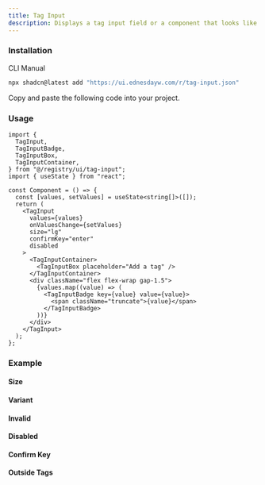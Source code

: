```yaml
---
title: Tag Input
description: Displays a tag input field or a component that looks like a tag input field.
---
```


### Installation

<Tabs defaultValue="cli">

<TabsList>
  <TabsTrigger value="cli">CLI</TabsTrigger>
  <TabsTrigger value="manual">Manual</TabsTrigger>
</TabsList>

<TabsContent value="cli">

```bash
npx shadcn@latest add "https://ui.ednesdayw.com/r/tag-input.json"
```

</TabsContent>

<TabsContent value="manual">

<Steps>

<Step>Copy and paste the following code into your project.</Step>

<ComponentSource name="tag-input" />

</Steps>

</TabsContent>

</Tabs>

### Usage

```tsx
import {
  TagInput,
  TagInputBadge,
  TagInputBox,
  TagInputContainer,
} from "@/registry/ui/tag-input";
import { useState } from "react";

const Component = () => {
  const [values, setValues] = useState<string[]>([]);
  return (
    <TagInput
      values={values}
      onValuesChange={setValues}
      size="lg"
      confirmKey="enter"
      disabled
    >
      <TagInputContainer>
        <TagInputBox placeholder="Add a tag" />
      </TagInputContainer>
      <div className="flex flex-wrap gap-1.5">
        {values.map((value) => (
          <TagInputBadge key={value} value={value}>
            <span className="truncate">{value}</span>
          </TagInputBadge>
        ))}
      </div>
    </TagInput>
  );
};
```

### Example

#### Size
<ComponentPreview name="tag-input-size-demo" />

#### Variant
<ComponentPreview name="tag-input-variant-demo" />

#### Invalid
<ComponentPreview name="tag-input-invalid-demo" />

#### Disabled
<ComponentPreview name="tag-input-disabled-demo" />

#### Confirm Key
<ComponentPreview name="tag-input-confirm-key-demo" />

#### Outside Tags
<ComponentPreview name="tag-input-outside-tags-demo" />